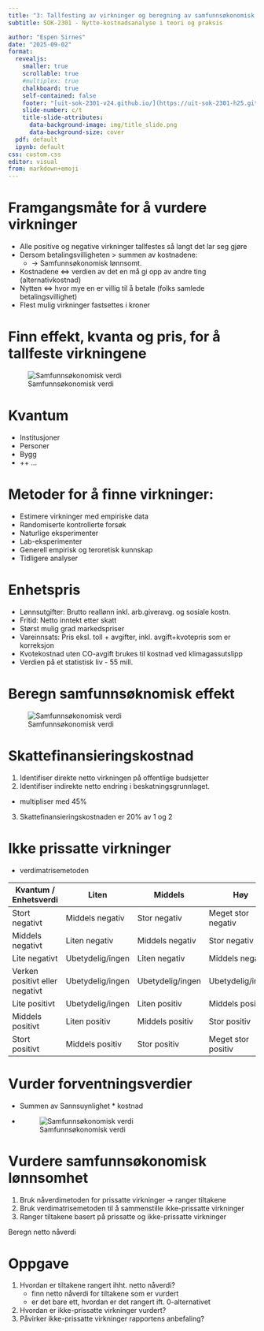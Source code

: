 ```yaml
---
title: "3: Tallfesting av virkninger og beregning av samfunnsøkonomisk lønnsomhet"
subtitle: SOK-2301 - Nytte-kostnadsanalyse i teori og praksis

author: "Espen Sirnes"
date: "2025-09-02"
format: 
  revealjs: 
    smaller: true
    scrollable: true
    #multiplex: true
    chalkboard: true
    self-contained: false
    footer: "[uit-sok-2301-v24.github.io/](https://uit-sok-2301-h25.github.io/)"
    slide-number: c/t
    title-slide-attributes:
      data-background-image: img/title_slide.png
      data-background-size: cover
  pdf: default
  ipynb: default
css: custom.css
editor: visual
from: markdown+emoji
---
```


# Framgangsmåte for å vurdere virkninger

-   Alle positive og negative virkninger tallfestes så langt det lar seg gjøre
-   Dersom betalingsvilligheten \> summen av kostnadene:
    -   → Samfunnsøkonomisk lønnsomt.
-   Kostnadene ⇔ verdien av det en må gi opp av andre ting (alternativkostnad)
-   Nytten ⇔ hvor mye en er villig til å betale (folks samlede betalingsvillighet)
-   Flest mulig virkninger fastsettes i kroner

# Finn effekt, kvanta og pris, for å tallfeste virkningene

![Samfunnsøkonomisk verdi](img/samfokverdi.png)

# Kvantum

-   Institusjoner
-   Personer
-   Bygg
-   ++ ...

# Metoder for å finne virkninger:

-   Estimere virkninger med empiriske data
-   Randomiserte kontrollerte forsøk
-   Naturlige eksperimenter
-   Lab-eksperimenter
-   Generell empirisk og teroretisk kunnskap
-   Tidligere analyser

# Enhetspris

-   Lønnsutgifter: Brutto reallønn inkl. arb.giveravg. og sosiale kostn.
-   Fritid: Netto inntekt etter skatt
-   Størst mulig grad markedspriser
-   Vareinnsats: Pris eksl. toll + avgifter, inkl. avgift+kvotepris som er korreksjon
-   Kvotekostnad uten CO-avgift brukes til kostnad ved klimagassutslipp
-   Verdien på et statistisk liv - 55 mill.

# Beregn samfunnsøknomisk effekt

![Samfunnsøkonomisk verdi](img/samfokverdi.png)

# Skattefinansieringskostnad

1.  Identifiser direkte netto virkningen på offentlige budsjetter
2.  Identifiser indirekte netto endring i beskatningsgrunnlaget.

-   multipliser med 45%

3.  Skattefinansieringskostnaden er 20% av 1 og 2

# Ikke prissatte virkninger

-   verdimatrisemetoden

| Kvantum / Enhetsverdi | Liten | Middels | Høy |
|-----------------------|-----------------|-----------------|-----------------|
| Stort negativt | Middels negativ | Stor negativ | Meget stor negativ |
| Middels negativt | Liten negativ | Middels negativ | Stor negativ |
| Lite negativt | Ubetydelig/ingen | Liten negativ | Middels negativ |
| Verken positivt eller negativt | Ubetydelig/ingen | Ubetydelig/ingen | Ubetydelig/ingen |
| Lite positivt | Ubetydelig/ingen | Liten positiv | Middels positiv |
| Middels positivt | Liten positiv | Middels positiv | Stor positiv |
| Stort positivt | Middels positiv | Stor positiv | Meget stor positiv |

# Vurder forventningsverdier

-   Summen av Sannsuynlighet \* kostnad

-   

    ![Samfunnsøkonomisk verdi](img/fordeling_anslag.png)

# Vurdere samfunnsøkonomisk lønnsomhet

1.  Bruk nåverdimetoden for prissatte virkninger → ranger tiltakene
2.  Bruk verdimatrisemetoden til å sammenstille ikke-prissatte virkninger
3.  Ranger tiltakene basert på prissatte og ikke-prissatte virkninger

Beregn netto nåverdi

# Oppgave

1.  Hvordan er tiltakene rangert ihht. netto nåverdi?
    -   finn netto nåverdi for tiltakene som er vurdert
    -   er det bare ett, hvordan er det rangert ift. 0-alternativet
2.  Hvordan er ikke-prissatte virkninger vurdert?
3.  Påvirker ikke-prissatte virkninger rapportens anbefaling?